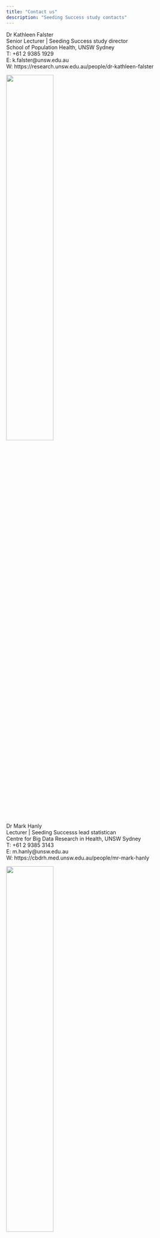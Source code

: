 ```yaml
---
title: "Contact us"
description: "Seeding Success study contacts"
---
```


Dr Kathleen Falster \
Senior Lecturer | Seeding Success study director
 \
School of Population Health, UNSW Sydney \
T: +61 2 9385 1929 \
E: k.falster@unsw.edu.au \
W: https://research.unsw.edu.au/people/dr-kathleen-falster  

<aside>
![](images/kfalster.jpg){width=50%}
</aside>

<br>

Dr Mark Hanly \
Lecturer | Seeding Successs lead statistican
 \
Centre for Big Data Research in Health, UNSW Sydney \
T: +61 2 9385 3143 \
E: m.hanly@unsw.edu.au \
W: https://cbdrh.med.unsw.edu.au/people/mr-mark-hanly

<aside>
![](images/mhanly.jpg){width=50%}
</aside>